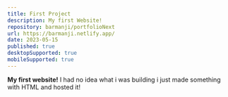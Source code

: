 ```yaml
---
title: First Project
description: My first Website!
repository: barmanji/portfolioNext
url: https://barmanji.netlify.app/
date: 2023-05-15
published: true
desktopSupported: true
mobileSupported: true
---
```



**My first website!**
I had no idea what i was building i just made something with HTML and hosted it!

